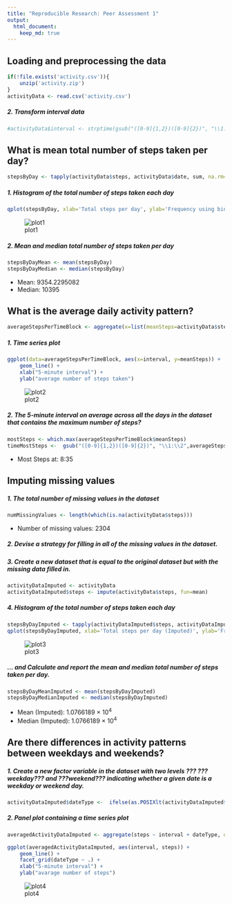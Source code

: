 ```yaml
---
title: "Reproducible Research: Peer Assessment 1"
output: 
  html_document:
    keep_md: true
---
```



## Loading and preprocessing the data

```r
if(!file.exists('activity.csv')){
    unzip('activity.zip')
}
activityData <- read.csv('activity.csv')
```
##### 2. Transform interval data


```r
#activityData$interval <- strptime(gsub("([0-9]{1,2})([0-9]{2})", "\\1:\\2", activityData$interval), format='%H:%M')
```

## What is mean total number of steps taken per day?

```r
stepsByDay <- tapply(activityData$steps, activityData$date, sum, na.rm=TRUE)
```

##### 1. Histogram of the total number of steps taken each day


```r
qplot(stepsByDay, xlab='Total steps per day', ylab='Frequency using binwith 500', binwidth=500)
```

![plot1](/Users/sharanjeetsingh/Desktop/Data Science/Reproducible Research/Rplot1.png)

##### 2. Mean and median total number of steps taken per day


```r
stepsByDayMean <- mean(stepsByDay)
stepsByDayMedian <- median(stepsByDay)
```
* Mean: 9354.2295082 
* Median: 10395

## What is the average daily activity pattern?

```r
averageStepsPerTimeBlock <- aggregate(x=list(meanSteps=activityData$steps), by=list(interval=activityData$interval), FUN=mean, na.rm=TRUE)
```

##### 1. Time series plot


```r
ggplot(data=averageStepsPerTimeBlock, aes(x=interval, y=meanSteps)) +
    geom_line() +
    xlab("5-minute interval") +
    ylab("average number of steps taken") 
```

![plot2](/Users/sharanjeetsingh/Desktop/Data Science/Reproducible Research/Rplot2.png)

##### 2. The 5-minute interval on average across all the days in the dataset that contains the maximum number of steps?


```r
mostSteps <- which.max(averageStepsPerTimeBlock$meanSteps)
timeMostSteps <-  gsub("([0-9]{1,2})([0-9]{2})", "\\1:\\2",averageStepsPerTimeBlock[mostSteps,'interval'])
```

* Most Steps at: 8:35


## Imputing missing values
##### 1. The total number of missing values in the dataset 


```r
numMissingValues <- length(which(is.na(activityData$steps)))
```

* Number of missing values: 2304

##### 2. Devise a strategy for filling in all of the missing values in the dataset.
##### 3. Create a new dataset that is equal to the original dataset but with the missing data filled in.


```r
activityDataImputed <- activityData
activityDataImputed$steps <- impute(activityData$steps, fun=mean)
```


##### 4. Histogram of the total number of steps taken each day 


```r
stepsByDayImputed <- tapply(activityDataImputed$steps, activityDataImputed$date, sum)
qplot(stepsByDayImputed, xlab='Total steps per day (Imputed)', ylab='Frequency using binwith 500', binwidth=500)
```

![plot3](/Users/sharanjeetsingh/Desktop/Data Science/Reproducible Research/Rplot3.png)


 

##### ... and Calculate and report the mean and median total number of steps taken per day. 


```r
stepsByDayMeanImputed <- mean(stepsByDayImputed)
stepsByDayMedianImputed <- median(stepsByDayImputed)
```
* Mean (Imputed): 1.0766189 &times; 10<sup>4</sup>
* Median (Imputed):  1.0766189 &times; 10<sup>4</sup>




## Are there differences in activity patterns between weekdays and weekends?

##### 1. Create a new factor variable in the dataset with two levels ??? ???weekday??? and ???weekend??? indicating whether a given date is a weekday or weekend day.



```r
activityDataImputed$dateType <-  ifelse(as.POSIXlt(activityDataImputed$date)$wday %in% c(0,6), 'weekend', 'weekday')
```

##### 2. Panel plot containing a time series plot



```r
averagedActivityDataImputed <- aggregate(steps ~ interval + dateType, data=activityDataImputed, mean)

ggplot(averagedActivityDataImputed, aes(interval, steps)) + 
    geom_line() + 
    facet_grid(dateType ~ .) +
    xlab("5-minute interval") + 
    ylab("avarage number of steps")
```

![plot4](/Users/sharanjeetsingh/Desktop/Data Science/Reproducible Research/Rplot4.png)


